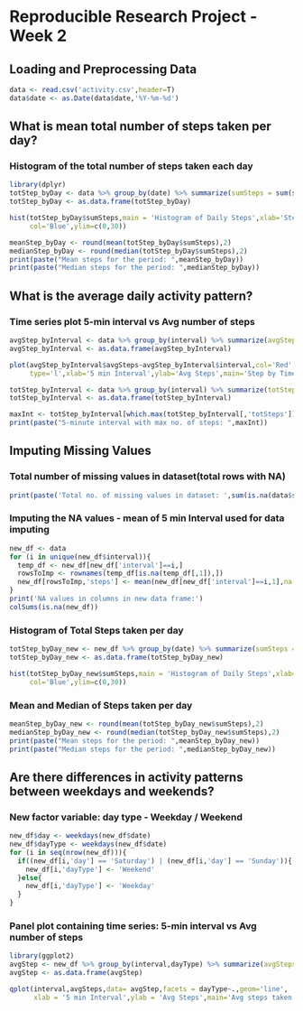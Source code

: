 Reproducible Research Project - Week 2 
======================================

## Loading and Preprocessing Data
```r
data <- read.csv('activity.csv',header=T)
data$date <- as.Date(data$date,'%Y-%m-%d')
```

## What is mean total number of steps taken per day?
### Histogram of the total number of steps taken each day
```r
library(dplyr)
totStep_byDay <- data %>% group_by(date) %>% summarize(sumSteps = sum(steps,na.rm = T))
totStep_byDay <- as.data.frame(totStep_byDay)

hist(totStep_byDay$sumSteps,main = 'Histogram of Daily Steps',xlab='Steps',
     col='Blue',ylim=c(0,30))

meanStep_byDay <- round(mean(totStep_byDay$sumSteps),2)
medianStep_byDay <- round(median(totStep_byDay$sumSteps),2)
print(paste("Mean steps for the period: ",meanStep_byDay))
print(paste("Median steps for the period: ",medianStep_byDay))
```

## What is the average daily activity pattern?
### Time series plot 5-min interval vs Avg number of steps
```r
avgStep_byInterval <- data %>% group_by(interval) %>% summarize(avgSteps = round(mean(steps,na.rm = T),2))
avgStep_byInterval <- as.data.frame(avgStep_byInterval)

plot(avgStep_byInterval$avgSteps~avgStep_byInterval$interval,col='Red',
     type='l',xlab='5 min Interval',ylab='Avg Steps',main='Step by Time Interval')

totStep_byInterval <- data %>% group_by(interval) %>% summarize(totSteps = sum(steps,na.rm = T))
totStep_byInterval <- as.data.frame(totStep_byInterval)

maxInt <- totStep_byInterval[which.max(totStep_byInterval[,'totSteps']),1]
print(paste("5-minute interval with max no. of steps: ",maxInt))
```

## Imputing Missing Values
### Total number of missing values in dataset(total rows with NA)
```r
print(paste('Total no. of missing values in dataset: ',sum(is.na(data$steps))))
```

### Imputing the NA values - mean of 5 min Interval used for data imputing
```r
new_df <- data
for (i in unique(new_df$interval)){
  temp_df <- new_df[new_df['interval']==i,]
  rowsToImp <- rownames(temp_df[is.na(temp_df[,1]),])
  new_df[rowsToImp,'steps'] <- mean(new_df[new_df['interval']==i,1],na.rm = T)
}
print('NA values in columns in new data frame:')
colSums(is.na(new_df))
```

### Histogram of Total Steps taken per day
```r
totStep_byDay_new <- new_df %>% group_by(date) %>% summarize(sumSteps = sum(steps,na.rm = T))
totStep_byDay_new <- as.data.frame(totStep_byDay_new)

hist(totStep_byDay_new$sumSteps,main = 'Histogram of Daily Steps',xlab='Steps',
     col='Blue',ylim=c(0,30))
```

### Mean and Median of Steps taken per day
```r
meanStep_byDay_new <- round(mean(totStep_byDay_new$sumSteps),2)
medianStep_byDay_new <- round(median(totStep_byDay_new$sumSteps),2)
print(paste("Mean steps for the period: ",meanStep_byDay_new))
print(paste("Median steps for the period: ",medianStep_byDay_new))
```

## Are there differences in activity patterns between weekdays and weekends?
### New factor variable: day type - Weekday / Weekend
```r
new_df$day <- weekdays(new_df$date)
new_df$dayType <- weekdays(new_df$date)
for (i in seq(nrow(new_df))){
  if((new_df[i,'day'] == 'Saturday') | (new_df[i,'day'] == 'Sunday')){
    new_df[i,'dayType'] <- 'Weekend'
  }else{
    new_df[i,'dayType'] <- 'Weekday'
  }
}
```

### Panel plot containing time series: 5-min interval vs Avg number of steps
```r
library(ggplot2)
avgStep <- new_df %>% group_by(interval,dayType) %>% summarize(avgSteps = round(mean(steps,na.rm = T),2))
avgStep <- as.data.frame(avgStep)

qplot(interval,avgSteps,data= avgStep,facets = dayType~.,geom='line',
      xlab = '5 min Interval',ylab = 'Avg Steps',main='Avg steps taken by Interval')
```
